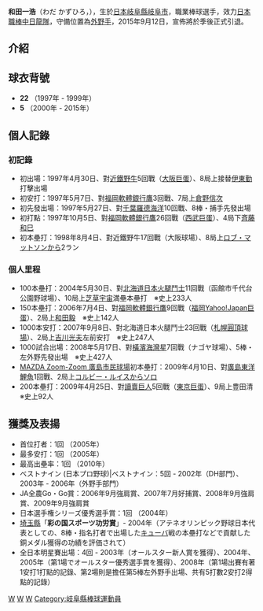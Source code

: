 {{Infobox NPB player|
name=和田一浩|
image=CD-Kazuhiro-Wada.jpg|
width=300|
position=外野手|
team=|
number=|
bats=右|
throws=右|
debutyear=1997年4月30日|
debutteam=[[西武獅|西武獅]]|
stat1label=[[打擊率|打擊率]]|
stat1value=.303|
stat2label=[[全壘打|全壘打]]|
stat2value=319|
stat3label=[[打點|打點]]|
stat3value=1081|
teams=<nowiki></nowiki>
* [[岐阜縣立岐阜商業高等學校|岐阜縣立岐阜商業高等學校]]
* 東北福祉大学
* 神戶製鋼所
* [[埼玉西武獅|埼玉西武獅]] (1997 - 2007)
* [[中日龍隊|中日龍隊]] (2008 - 2015)
}}

'''和田一浩'''（わだ かずひろ，{{bd|1972年|6月19日|||}}），生於[[日本|日本]][[岐阜縣|岐阜縣]][[岐阜市|岐阜市]]，職業棒球選手，效力[[日本職棒|日本職棒]][[中日龍隊|中日龍隊]]，守備位置為[[外野手|外野手]]，2015年9月12日，宣佈將於季後正式引退。

== 介紹 ==
== 球衣背號 ==

* '''22''' （1997年 - 1999年）
* '''5''' （2000年 - 2015年）

== 個人記錄 ==

=== 初記錄 ===

* 初出場：1997年4月30日、對[[大阪近鐵野牛|近鐵野牛]]5回戰（[[大阪巨蛋|大阪巨蛋]]）、8局上接替[[伊東勤|伊東勤]]打擊出場
* 初安打：1997年5月7日、對[[福岡軟體銀行鷹|福岡軟體銀行鷹]]3回戰、7局上[[倉野信次|倉野信次]]
* 初先發出場：1997年5月27日、對[[千葉羅德海洋|千葉羅德海洋]]10回戰、8棒・捕手先發出場
* 初打點：1997年10月5日、對[[福岡軟體銀行鷹|福岡軟體銀行鷹]]26回戰（[[西武巨蛋|西武巨蛋]]）、4局下[[斉藤和巳|斉藤和巳]]
* 初本壘打：1998年8月4日、對近鐵野牛17回戰（大阪球場）、8局上[[ロブ・マットソン|ロブ・マットソン]]から2ラン

=== 個人里程 ===

* 100本壘打：2004年5月30日、對[[北海道日本火腿鬥士|北海道日本火腿鬥士]]11回戰（函館市千代台公園野球場）、10局上[[芝草宇宙|芝草宇宙]]満壘本壘打　※史上233人
* 150本壘打：2006年7月4日、對[[福岡軟體銀行鷹|福岡軟體銀行鷹]]9回戰（[[福岡巨蛋|福岡Yahoo!Japan巨蛋]]）、2局上[[和田毅|和田毅]]　※史上142人
* 1000本安打：2007年9月8日、對北海道日本火腿鬥士23回戰（[[札幌圓頂球場|札幌圓頂球場]]）、2局上[[吉川光夫|吉川光夫]]左前安打　※史上247人
* 1000試合出場：2008年5月17日、對[[橫濱海灣星|橫濱海灣星]]7回戰（ナゴヤ球場）、5棒・左外野先發出場　※史上427人
* [[廣島市民球場|MAZDA Zoom-Zoom 廣島市民球場]]初本壘打：2009年4月10日、對[[廣島東洋鯉魚|廣島東洋鯉魚]]1回戰、2局上[[コルビー・ルイス|コルビー・ルイス]]からソロ
* 200本壘打：2009年4月25日、對[[讀賣巨人|讀賣巨人]]5回戰（[[東京巨蛋|東京巨蛋]]）、9局上豊田清　※史上92人

== 獲獎及表揚 ==

* 首位打者：1回 （2005年）
* 最多安打：1回 （2005年）
* 最高出壘率：1回 （2010年）
* ベストナイン (日本プロ野球)|ベストナイン：5回 - 2002年（DH部門）、2003年 - 2006年（外野手部門）
* JA全農Go・Go賞：2006年9月強肩賞、2007年7月好捕賞、2008年9月強肩賞、2009年9月強肩賞
* 日本選手権シリーズ優秀選手賞：1回 （2004年）
* [[埼玉縣|埼玉縣]]「'''彩の国スポーツ功労賞'''」- 2004年（アテネオリンピック野球日本代表としての、8棒・指名打者で出場した[[キューバ|キューバ]]戦の本壘打などで貢献した銅メダル獲得の功績を評価されて）
* 全日本明星賽出場：4回 - 2003年（オールスター新人賞を獲得）、2004年、2005年（第1場でオールスター優秀選手賞を獲得）、2008年（第1場出賽有著1安打1打點的記錄、第2場則是擔任第5棒左外野手出場、共有5打數2安打2得點的記錄）


{{commonscat|Kazuhiro Wada}}
{{DEFAULTSORT:Wada Kazuhiro}}

[[Category:埼玉西武獅隊球員|W]]
[[Category:中日龍隊球員|W]]
[[Category:岐阜縣出身人物|W]]
[[Category:岐阜縣棒球運動員|Category:岐阜縣棒球運動員]]
{{Navboxes|title= 各項獎項
|list1=
{{日本名球會}}
{{日本職棒總冠軍賽優秀選手}}
{{日本職棒總冠軍賽敢鬥獎}}
{{中央聯盟最有價值球員}}
{{中央聯盟最佳九人 (外野手)}}
{{中央聯盟最高上壘率}}
{{日本太平洋聯盟首位打者}}
{{日本太平洋聯盟最多安打}}
{{日本太平洋聯盟最佳九人外野手}}
{{日本太平洋聯盟最佳九人指定打擊}}
}}
{{2006年世界棒球經典賽日本隊選手列表}}